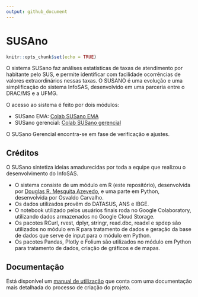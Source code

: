 ```yaml
---
output: github_document
---
```


# SUSAno

```r
knitr::opts_chunk$set(echo = TRUE)
```

O sistema SUSano faz análises estatísticas de taxas de atendimento por habitante pelo SUS, e permite identificar com facilidade ocorrências de valores extraordinários nessas taxas. O SUSANO é uma evolução e uma simplificação do sistema InfoSAS, desenvolvido em uma parceria entre o DRAC/MS e a UFMG.

O acesso ao sistema é feito por dois módulos:

+ SUSano EMA: [Colab SUSano EMA](https://colab.research.google.com/drive/1rGBtzqSH5hE0wQ4zy7c-
87z1FUKmo_CK)
+ SUSano gerencial: [Colab SUSano gerencial](https://colab.research.google.com/drive/1rGBtzqSH5hE0wQ4zy7c-
87z1FUKmo_CK)

O SUSano Gerencial encontra-se em fase de verificação e ajustes.

## Créditos

O SUSano sintetiza ideias amadurecidas por toda a equipe que realizou o desenvolvimento do InfoSAS.

+ O sistema consiste de um módulo em R (este repositório), desenvolvida por [Douglas R. Mesquita Azevedo](https://www.require-r.com/), e uma parte em Python, desenvolvida por Osvaldo Carvalho.
+ Os dados utilizados provêm do DATASUS, ANS e IBGE.
+ O notebook utilizado pelos usuários finais roda no Google Colaboratory, utilizando dados armazenados no Google Cloud Storage.
+ Os pacotes RCurl, rvest, dplyr, stringr, read.dbc, readxl e spdep são utilizados no módulo em R para tratamento de dados e geração da base de dados que serve de input para o módulo em Python.
+ Os pacotes Pandas, Plotly e Folium são utilizados no módulo em Python para tratamento de dados, criação de gráficos e de mapas.

## Documentação

Está disponível um [manual de utilização](https://drive.google.com/file/d/1cdtFzIR7dqR0vpgYa1-1XFf_y7T-90kt/view) que conta com uma documentação mais detalhada do processo de criação do projeto.